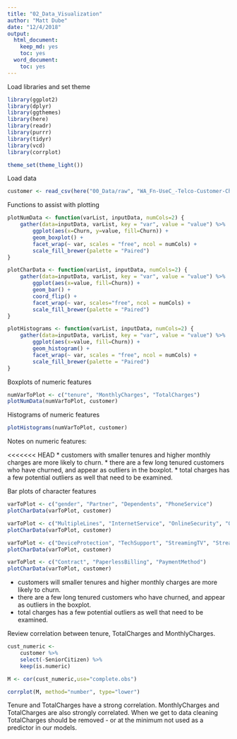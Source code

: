 ```yaml
---
title: "02_Data_Visualization"
author: "Matt Dube"
date: "12/4/2018"
output:
  html_document:
    keep_md: yes
    toc: yes
  word_document:
    toc: yes
---
```


Load libraries and set theme
```r
library(ggplot2)
library(dplyr)
library(ggthemes)
library(here)
library(readr)
library(purrr)
library(tidyr)
library(vcd)
library(corrplot)
```
```r
theme_set(theme_light())

```

Load data
```r
customer <- read_csv(here("00_Data/raw", "WA_Fn-UseC_-Telco-Customer-Churn.csv"))

```

Functions to assist with plotting
```r
plotNumData <- function(varList, inputData, numCols=2) {
    gather(data=inputData, varList, key = "var", value = "value") %>%
        ggplot(aes(x=Churn, y=value, fill=Churn)) +
        geom_boxplot() +
        facet_wrap(~ var, scales = "free", ncol = numCols) +
        scale_fill_brewer(palette = "Paired")
}

plotCharData <- function(varList, inputData, numCols=2) {
    gather(data=inputData, varList, key = "var", value = "value") %>%
        ggplot(aes(x=value, fill=Churn)) +
        geom_bar() +
        coord_flip() +
        facet_wrap(~ var, scales="free", ncol = numCols) +
        scale_fill_brewer(palette = "Paired")
}

plotHistograms <- function(varList, inputData, numCols=2) {
    gather(data=inputData, varList, key = "var", value = "value") %>%
        ggplot(aes(x=value, fill=Churn)) +
        geom_histogram() +
        facet_wrap(~ var, scales = "free", ncol = numCols) +
        scale_fill_brewer(palette = "Paired")
}
```


Boxplots of numeric features
```r
numVarToPlot <- c("tenure", "MonthlyCharges", "TotalCharges")
plotNumData(numVarToPlot, customer)
```
Histograms of numeric features
```r
plotHistograms(numVarToPlot, customer)


```


Notes on numeric features:

<<<<<<< HEAD
* customers with smaller tenures and higher monthly charges are more likely to churn.
* there are a few long tenured customers who have churned, and appear as outliers in the boxplot.
* total charges has a few potential outliers as well that need to be examined.

Bar plots of character features
```r
varToPlot <- c("gender", "Partner", "Dependents", "PhoneService")
plotCharData(varToPlot, customer)
```

```r
varToPlot <- c("MultipleLines", "InternetService", "OnlineSecurity", "OnlineBackup")
plotCharData(varToPlot, customer)
```
```r
varToPlot <- c("DeviceProtection", "TechSupport", "StreamingTV", "StreamingMovies")
plotCharData(varToPlot, customer)
```
```r
varToPlot <- c("Contract", "PaperlessBilling", "PaymentMethod")
plotCharData(varToPlot, customer)
```


* customers will smaller tenures and higher monthly charges are more likely to churn.
* there are a few long tenured customers who have churned, and appear as outliers in the boxplot.
* total charges has a few potential outliers as well that need to be examined.

Review correlation between tenure, TotalCharges and MonthlyCharges.
```r
cust_numeric <- 
    customer %>%
    select(-SeniorCitizen) %>%
    keep(is.numeric)
```

```r
M <- cor(cust_numeric,use="complete.obs")

```

```r
corrplot(M, method="number", type="lower")
```

Tenure and TotalCharges have a strong correlation.  MonthlyCharges and TotalCharges are also strongly correlated.  When we get to data cleaning TotalCharges should be removed - or at the minimum not used as a predictor in our models.

